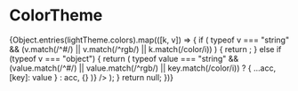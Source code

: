 
<Meta title="Style/Colors" />

# ColorTheme

<ColorPalette>
    {Object.entries(lightTheme.colors).map(([k, v]) => {
      if (
        typeof v === "string" &&
        (v.match(/^#/) || v.match(/^rgb/) || k.match(/color/i))
      ) {
        return <ColorItem key={k} title={k} colors={{ [`theme.colors.${k}`]: v }} subtitle='123'/>;
      } else if (typeof v === "object") {
        return (
          <ColorItem
          subtitle='123'
            key={k}
            title={k}
            colors={Object.entries(v).reduce(
              (acc, [key, value]) =>
                typeof value === "string" &&
                (value.match(/^#/) ||
                  value.match(/^rgb/) ||
                  key.match(/color/i))
                  ? { ...acc, [key]: value }
                  : acc,
              {}
            )}
          />
        );
      }
      return null;
    })}
  </ColorPalette>